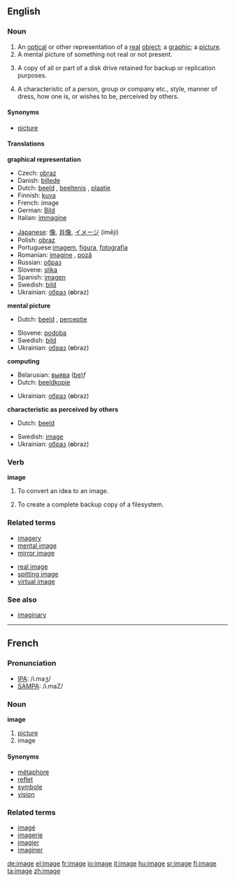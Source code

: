 {{wikipedia}}
==English==

===Noun===
{{en-noun-reg}}

# An [[optical]] or other representation of a [[real]] [[object]]; a [[graphic]]; a [[picture]].
# A mental picture of something not real or not present.
# {{computing}} A copy of all or part of a disk drive retained for backup or replication purposes.
# A characteristic of a person, group or company etc., style, manner of dress, how one is, or wishes to be, perceived by others.

====Synonyms====
* [[picture]]

====Translations====
'''graphical representation'''
{{top}}
*Czech: [[obraz]] {{m}}
*Danish: [[billede]]
*Dutch: [[beeld]] {{f}}, [[beeltenis]] {{f}}, [[plaatje]] {{n}}
*Finnish: [[kuva]]
*French: image {{f}}
*German: [[Bild]] {{n}}
*Italian: [[immagine]] {{f}}
{{mid}}
*[[w:Japanese language|Japanese]]: [[像]], [[肖像]], [[イメージ]] (imēji)
*Polish: [[obraz]] {{m}}
*Portuguese:[[imagem]], [[figura]], [[fotografia]]
*Romanian: [[imagine]] {{f}}, [[poză]] {{f}}
*Russian: [[образ]] {{m}}
*Slovene: [[slika]] {{f}}
*Spanish: [[imagen]] {{f}}
*Swedish: [[bild]] {{c}}
*Ukrainian: [[образ]] {{m}} ('''o'''braz)
{{bottom}}

'''mental picture'''
{{top}}
*Dutch: [[beeld]] {{n}}, [[perceptie]] {{f}}
{{mid}}
*Slovene: [[podoba]] {{f}}
*Swedish: [[bild]] {{c}}
*Ukrainian: [[образ]] {{m}} ('''o'''braz)
{{bottom}}

'''computing'''
{{top}}
*Belarusian: [[выява]] ([[:be:выява|be]])''f''
*Dutch: [[beeldkopie]] {{f}}
{{mid}}
*Ukrainian: [[образ]] {{m}} ('''o'''braz)
{{bottom}}

'''characteristic as perceived by others'''
{{top}}
*Dutch: [[beeld]] {{n}}
{{mid}}
*Swedish: [[image]] {{c}}
*Ukrainian: [[образ]] {{m}} ('''o'''braz)
{{bottom}}

===Verb===
'''image'''
{{en-infl-reg-consonant-y|image||}}
{{en-infl-reg-consonant|image||}}
{{en-infl-reg-sibilant|image||}}
{{en-infl-reg-other-e|image|e}}
{{en-infl-reg-ie|image|e}}
{{en-infl-reg-vowel-e|image|e}}

# {{cattag|computing}} To convert an idea to an image.
# {{cattag|computing}} To create a complete backup copy of a filesystem.

===Related terms===
{{top}}
*[[imagery]]
*[[mental image]]
*[[mirror image]]
{{mid}}
*[[real image]]
*[[spitting image]]
*[[virtual image]]
{{bottom}}

===See also===
*[[imaginary]]

----

==French==

===Pronunciation===
*[[w:IPA|IPA]]: /i.maʒ/
*[[w:SAMPA|SAMPA]]: /i.maZ/

===Noun===
'''image''' {{f}}

# [[picture]]
# image

====Synonyms====
*[[métaphore]]
*[[reflet]]
*[[symbole]]
*[[vision]]

===Related terms===
*[[imagé]]
*[[imagerie]]
*[[imagier]]
*[[imaginer]]

[[de:image]]
[[el:image]]
[[fr:image]]
[[io:image]]
[[it:image]]
[[hu:image]]
[[sr:image]]
[[fi:image]]
[[ta:image]]
[[zh:image]]